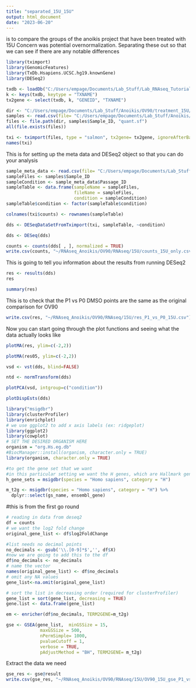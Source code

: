 ```yaml
---
title: "separated_15U_15U"
output: html_document
date: "2023-06-20"
---
```


is to compare the groups of the anoikis project that have been treated with 15U
Concern was potential overnormalization. Separating these out so that we can see if there are any notable differences 
```r
library(tximport)
library(GenomicFeatures)
library(TxDb.Hsapiens.UCSC.hg19.knownGene)
library(DESeq2)
```

```r
txdb <- loadDb("C:/Users/empage/Documents/Lab_Stuff/Lab_RNAseq_Tutorial/gencode.v19.annotation.gtf_withproteinids.TxDb")
k <- keys(txdb, keytype = "TXNAME")
tx2gene <- select(txdb, k, "GENEID", "TXNAME")
```


```r
dir <- "C:/Users/empage/Documents/Lab_Stuff/Anoikis/OV90/treatment_15U/quants"  #this is a path that you will change. This is the quants folder from Salmon that should be locally on your computer 
samples <- read.csv(file= "C:/Users/empage/Documents/Lab_Stuff/Anoikis/OV90/treatment_15U/meta_15U_only.csv") 
files <- file.path(dir, samples$Sample_ID, "quant.sf")
all(file.exists(files))
```

```r
txi <- tximport(files, type = "salmon", tx2gene= tx2gene, ignoreAfterBar= TRUE)
names(txi)
```


This is for setting up the meta data and DESeq2 object so that you can do your analysis 
```r
sample_meta_data <- read.csv(file= "C:/Users/empage/Documents/Lab_Stuff/Anoikis/OV90/treatment_15U/meta_15U_only.csv") 
sampleFiles <- samples$Sample_ID
sampleCondition <- sample_meta_data$Passage_ID
sampleTable <- data.frame(sampleName = sampleFiles,
                          fileName = sampleFiles,
                          condition = sampleCondition)
sampleTable$condition <- factor(sampleTable$condition)
```


```r
colnames(txi$counts) <- rownames(sampleTable)
```

```r
dds <- DESeqDataSetFromTximport(txi, sampleTable, ~condition)
```

```r
dds <- DESeq(dds)
```

```r
counts <- counts(dds[ , ], normalized = TRUE)
write.csv(counts, "~/RNAseq_Anoikis/OV90/RNAseq/15U/counts_15U_only.csv")
```

This is going to tell you information about the results from running DESeq2 
```r
res <- results(dds)
res
```

```r
summary(res)
```
This is to check that the P1 vs P0 DMSO points are the same as the original comparison for OV90 
```r
write.csv(res, "~/RNAseq_Anoikis/OV90/RNAseq/15U/res_P1_vs_P0_15U.csv")
```

Now you can start going through the plot functions and seeing what the data actually looks like 
```r
plotMA(res, ylim=c(-2,2))
```

```r
plotMA(res05, ylim=c(-2,2))
```

```r
vsd <- vst(dds, blind=FALSE)
```


```r
ntd <- normTransform(dds)
```

```r
plotPCA(vsd, intgroup=c("condition"))
```
```r
plotDispEsts(dds)
```

```r
library("msigdbr")
library(clusterProfiler)
library(enrichplot)
# we use ggplot2 to add x axis labels (ex: ridgeplot)
library(ggplot2)
library(cowplot)
# SET THE DESIRED ORGANISM HERE
organism = "org.Hs.eg.db"
#BiocManager::install(organism, character.only = TRUE)
library(organism, character.only = TRUE)
```

```r
#to get the gene set that we want
#in this particular setting we want the H genes, which are Hallmark genes 
h_gene_sets = msigdbr(species = "Homo sapiens", category = "H")
```

```r
m_t2g <- msigdbr(species = "Homo sapiens", category = "H") %>% 
  dplyr::select(gs_name, ensembl_gene)
```

#this is from the first go round
```r
# reading in data from deseq2
df = counts
# we want the log2 fold change 
original_gene_list <- df$log2FoldChange

#list needs no decimal points
no_decimals <- gsub('\\.[0-9]*$','', df$X)
#now we are going to add this to the df 
df$no_decimals <- no_decimals
# name the vector
names(original_gene_list) <- df$no_decimals
# omit any NA values
gene_list<-na.omit(original_gene_list)

# sort the list in decreasing order (required for clusterProfiler)
gene_list = sort(gene_list, decreasing = TRUE)
gene.list <- data.frame(gene_list)
```

```r
em <- enricher(df$no_decimals, TERM2GENE=m_t2g)
```

```r
gse <- GSEA(gene_list,  minGSSize = 15, 
             maxGSSize = 500, 
             nPermSimple= 1000,
             pvalueCutoff = 1, 
             verbose = TRUE, 
             pAdjustMethod = "BH", TERM2GENE= m_t2g)
```

Extract the data we need 
```r
gse_res <- gse@result
write.csv(gse_res, "~/RNAseq_Anoikis/OV90/RNAseq/15U/OV90_15U_gse_P1_vs_P0_1k_perm_pval_1_cutoff_BH.csv")
```